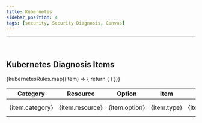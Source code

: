 ```yaml
---
title: Kubernetes
sidebar_position: 4
tags: [security, Security Diagnosis, Canvas]
---
```



<hr />
<br />

## Kubernetes Diagnosis Items

<div className={styles.securityTable}>
    <table>
        <thead>
            <tr>
                <th>Category</th>
                <th>Resource</th>
                <th>Option</th>
                <th>Item</th>
                <th>Description</th>
                <th>Risk Level</th>
                <th>ISO27001</th>
                <th>CSAP</th>
                <th>ISMS-P</th>
                <th>Stability Assessment</th>
            </tr>
        </thead>
        <tbody>
            {kubernetesRules.map((item) => {
                return (
                    <tr>
                        <td>{item.category}</td>
                        <td>{item.resource}</td>
                        <td>{item.option}</td>
                        <td>{item.type}</td>
                        <td>{item.description}</td>
                        <td>
                            <div className={styles.tag} data-type={item.risk}>
                                {item.risk.toUpperCase()}
                            </div>
                        </td>
                        <td>
                            {item.iso} {iso[item.iso]}
                        </td>
                        <td>
                            {item.csap} {csap[item.csap]}
                        </td>
                        <td>
                            {item.isms} {isms[item.isms]}
                        </td>
                        <td>
                            {item.evaluation} {evaluation[item.evaluation]}
                        </td>
                    </tr>
                )
            })}
        </tbody>
    </table>
</div>
